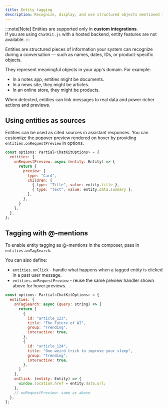 ```yaml
---
title: Entity tagging
description: Recognize, display, and use structured objects mentioned in conversation.
---
```


:::note[Note]
Entities are supported only in **custom integrations**.  
If you are using `ChatKit.js` with a hosted backend, entity features are not available.
:::

Entities are structured pieces of information your system can recognize during a conversation — such as names, dates, IDs, or product-specific objects.

They represent meaningful objects in your app's domain. For example:

- In a notes app, entities might be documents.
- In a news site, they might be articles.
- In an online store, they might be products.

When detected, entities can link messages to real data and power richer actions and previews.

## Using entities as sources

Entities can be used as cited sources in assistant responses. You can customize the popover preview rendered on hover by providing `entities.onRequestPreview` in options.

```jsx
const options: Partial<ChatKitOptions> = {
  entities: {
    onRequestPreview: async (entity: Entity) => {
      return {
        preview: {
          type: "Card",
          children: [
            { type: "Title", value: entity.title },
            { type: "Text", value: entity.data.summary },
          ],
        },
      }
    },
  },
};
```

## Tagging with @-mentions

To enable entity tagging as @-mentions in the composer, pass in `entities.onTagSearch`.

You can also define:
- `entities.onClick` - handle what happens when a tagged entity is clicked in a past user message.
- `entities.onRequestPreview` - reuse the same preview handler shown above for hover previews.



```jsx
const options: Partial<ChatKitOptions> = {
  entities: {
    onTagSearch: async (query: string) => {
      return [
        {
          id: "article_123",
          title: "The Future of AI",
          group: "Trending",
          interactive: true,
        },
        {
          id: "article_124",
          title: "One weird trick to improve your sleep",
          group: "Trending",
          interactive: true,
        },
      ]
    },
    onClick: (entity: Entity) => {
      window.location.href = entity.data.url;
    },
    // onRequestPreview: same as above
  },
};
```


